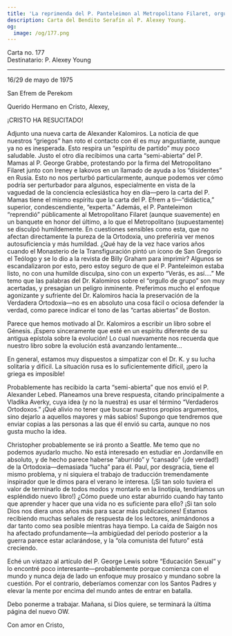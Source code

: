 ```yaml
---
title: 'La reprimenda del P. Panteleimon al Metropolitano Filaret, orgullo de grupo'
description: Carta del Bendito Serafín al P. Alexey Young.
og:
  image: /og/177.png
---
```


<div style={{textAlign:'right', fontFamily:'monospace'}}>Carta no. 177</div>
<div style={{textAlign:'left', fontFamily:'monospace'}}>Destinatario: P. Alexey Young</div>

---

16/29 de mayo de 1975

San Efrem de Perekom

Querido Hermano en Cristo, Alexey,

¡CRISTO HA RESUCITADO!

Adjunto una nueva carta de Alexander Kalomiros. La noticia de que nuestros “griegos” han roto el contacto con él es muy angustiante, aunque ya no es inesperada. Esto respira un “espíritu de partido” muy poco saludable. Justo el otro día recibimos una carta “semi-abierta” del P. Mamas al P. George Grabbe, protestando por la firma del Metropolitano Filaret junto con Ireney e Iakovos en un llamado de ayuda a los “disidentes” en Rusia. Esto no nos perturbó particularmente, aunque podemos ver cómo podría ser perturbador para algunos, especialmente en vista de la vaguedad de la conciencia eclesiástica hoy en día—pero la carta del P. Mamas tiene el mismo espíritu que la carta del P. Efrem a ti—“didáctica,” superior, condescendiente, “experta.” Además, el P. Panteleimon “reprendió” públicamente al Metropolitano Filaret (aunque suavemente) en un banquete en honor del último, a lo que el Metropolitano (supuestamente) se disculpó humildemente. En cuestiones sensibles como esta, que no afectan directamente la pureza de la Ortodoxia, uno preferiría ver menos autosuficiencia y más humildad. ¿Qué hay de la vez hace varios años cuando el Monasterio de la Transfiguración pintó un ícono de San Gregorio el Teólogo y se lo dio a la revista de Billy Graham para imprimir? Algunos se escandalizaron por esto, pero estoy seguro de que el P. Panteleimon estaba listo, no con una humilde disculpa, sino con un experto “Verás, es así….” Me temo que las palabras del Dr. Kalomiros sobre el “orgullo de grupo” son muy acertadas, y presagian un peligro inminente. Preferimos mucho el enfoque agonizante y sufriente del Dr. Kalomiros hacia la preservación de la Verdadera Ortodoxia—no es en absoluto una cosa fácil o ociosa defender la verdad, como parece indicar el tono de las “cartas abiertas” de Boston.

Parece que hemos motivado al Dr. Kalomiros a escribir un libro sobre el Génesis. ¡Espero sinceramente que esté en un espíritu diferente de su antigua epístola sobre la evolución! Lo cual nuevamente nos recuerda que nuestro libro sobre la evolución está avanzando lentamente…

En general, estamos muy dispuestos a simpatizar con el Dr. K. y su lucha solitaria y difícil. La situación rusa es lo suficientemente difícil, ¡pero la griega es imposible!

Probablemente has recibido la carta “semi-abierta” que nos envió el P. Alexander Lebed. Planeamos una breve respuesta, citando principalmente a Vladika Averky, cuya idea (y no la nuestra) es usar el término “Verdaderos Ortodoxos.” ¡Qué alivio no tener que buscar nuestros propios argumentos, sino dejarlo a aquellos mayores y más sabios! Supongo que tendremos que enviar copias a las personas a las que él envió su carta, aunque no nos gusta mucho la idea.

Christopher probablemente se irá pronto a Seattle. Me temo que no podemos ayudarlo mucho. No está interesado en estudiar en Jordanville en absoluto, y de hecho parece haberse “aburrido” y “cansado” (¡de verdad!) de la Ortodoxia—demasiada “lucha” para él. Paul, por desgracia, tiene el mismo problema, y ni siquiera el trabajo de traducción tremendamente inspirador que le dimos para el verano le interesa. (¡Si tan solo tuviera el valor de terminarlo de todos modos y montarlo en la linotipia, tendríamos un espléndido nuevo libro!) ¿Cómo puede uno estar aburrido cuando hay tanto que aprender y hacer que una vida no es suficiente para ello? ¡Si tan solo Dios nos diera unos años más para sacar más publicaciones! Estamos recibiendo muchas señales de respuesta de los lectores, animándonos a dar tanto como sea posible mientras haya tiempo. La caída de Saigón nos ha afectado profundamente—la ambigüedad del período posterior a la guerra parece estar aclarándose, y la “ola comunista del futuro” está creciendo.

Eché un vistazo al artículo del P. George Lewis sobre “Educación Sexual” y lo encontré poco interesante—probablemente porque comienza con el mundo y nunca deja de lado un enfoque muy prosaico y mundano sobre la cuestión. Por el contrario, deberíamos comenzar con los Santos Padres y elevar la mente por encima del mundo antes de entrar en batalla.

Debo ponerme a trabajar. Mañana, si Dios quiere, se terminará la última página del nuevo OW.

Con amor en Cristo,